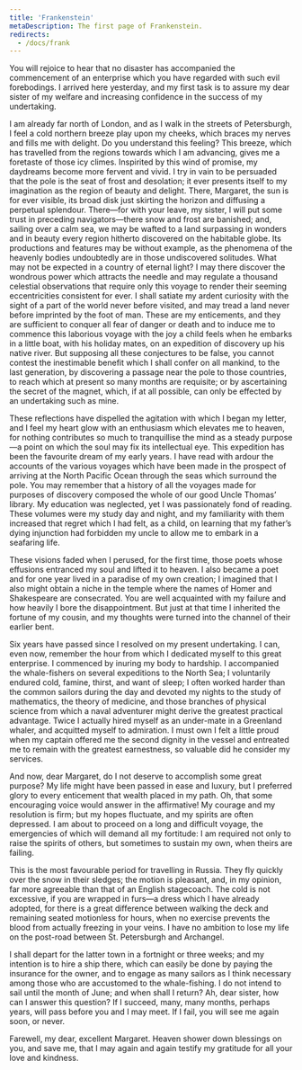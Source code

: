 ```yaml
---
title: 'Frankenstein'
metaDescription: The first page of Frankenstein.
redirects:
  - /docs/frank
---
```


You will rejoice to hear that no disaster has accompanied the commencement of an enterprise which you have regarded with such evil forebodings. I arrived here yesterday, and my first task is to assure my dear sister of my welfare and increasing confidence in the success of my undertaking.

I am already far north of London, and as I walk in the streets of Petersburgh, I feel a cold northern breeze play upon my cheeks, which braces my nerves and fills me with delight. Do you understand this feeling? This breeze, which has travelled from the regions towards which I am advancing, gives me a foretaste of those icy climes. Inspirited by this wind of promise, my daydreams become more fervent and vivid. I try in vain to be persuaded that the pole is the seat of frost and desolation; it ever presents itself to my imagination as the region of beauty and delight. There, Margaret, the sun is for ever visible, its broad disk just skirting the horizon and diffusing a perpetual splendour. There—for with your leave, my sister, I will put some trust in preceding navigators—there snow and frost are banished; and, sailing over a calm sea, we may be wafted to a land surpassing in wonders and in beauty every region hitherto discovered on the habitable globe. Its productions and features may be without example, as the phenomena of the heavenly bodies undoubtedly are in those undiscovered solitudes. What may not be expected in a country of eternal light? I may there discover the wondrous power which attracts the needle and may regulate a thousand celestial observations that require only this voyage to render their seeming eccentricities consistent for ever. I shall satiate my ardent curiosity with the sight of a part of the world never before visited, and may tread a land never before imprinted by the foot of man. These are my enticements, and they are sufficient to conquer all fear of danger or death and to induce me to commence this laborious voyage with the joy a child feels when he embarks in a little boat, with his holiday mates, on an expedition of discovery up his native river. But supposing all these conjectures to be false, you cannot contest the inestimable benefit which I shall confer on all mankind, to the last generation, by discovering a passage near the pole to those countries, to reach which at present so many months are requisite; or by ascertaining the secret of the magnet, which, if at all possible, can only be effected by an undertaking such as mine.

These reflections have dispelled the agitation with which I began my letter, and I feel my heart glow with an enthusiasm which elevates me to heaven, for nothing contributes so much to tranquillise the mind as a steady purpose—a point on which the soul may fix its intellectual eye. This expedition has been the favourite dream of my early years. I have read with ardour the accounts of the various voyages which have been made in the prospect of arriving at the North Pacific Ocean through the seas which surround the pole. You may remember that a history of all the voyages made for purposes of discovery composed the whole of our good Uncle Thomas’ library. My education was neglected, yet I was passionately fond of reading. These volumes were my study day and night, and my familiarity with them increased that regret which I had felt, as a child, on learning that my father’s dying injunction had forbidden my uncle to allow me to embark in a seafaring life.

These visions faded when I perused, for the first time, those poets whose effusions entranced my soul and lifted it to heaven. I also became a poet and for one year lived in a paradise of my own creation; I imagined that I also might obtain a niche in the temple where the names of Homer and Shakespeare are consecrated. You are well acquainted with my failure and how heavily I bore the disappointment. But just at that time I inherited the fortune of my cousin, and my thoughts were turned into the channel of their earlier bent.

Six years have passed since I resolved on my present undertaking. I can, even now, remember the hour from which I dedicated myself to this great enterprise. I commenced by inuring my body to hardship. I accompanied the whale-fishers on several expeditions to the North Sea; I voluntarily endured cold, famine, thirst, and want of sleep; I often worked harder than the common sailors during the day and devoted my nights to the study of mathematics, the theory of medicine, and those branches of physical science from which a naval adventurer might derive the greatest practical advantage. Twice I actually hired myself as an under-mate in a Greenland whaler, and acquitted myself to admiration. I must own I felt a little proud when my captain offered me the second dignity in the vessel and entreated me to remain with the greatest earnestness, so valuable did he consider my services.

And now, dear Margaret, do I not deserve to accomplish some great purpose? My life might have been passed in ease and luxury, but I preferred glory to every enticement that wealth placed in my path. Oh, that some encouraging voice would answer in the affirmative! My courage and my resolution is firm; but my hopes fluctuate, and my spirits are often depressed. I am about to proceed on a long and difficult voyage, the emergencies of which will demand all my fortitude: I am required not only to raise the spirits of others, but sometimes to sustain my own, when theirs are failing.

This is the most favourable period for travelling in Russia. They fly quickly over the snow in their sledges; the motion is pleasant, and, in my opinion, far more agreeable than that of an English stagecoach. The cold is not excessive, if you are wrapped in furs—a dress which I have already adopted, for there is a great difference between walking the deck and remaining seated motionless for hours, when no exercise prevents the blood from actually freezing in your veins. I have no ambition to lose my life on the post-road between St. Petersburgh and Archangel.

I shall depart for the latter town in a fortnight or three weeks; and my intention is to hire a ship there, which can easily be done by paying the insurance for the owner, and to engage as many sailors as I think necessary among those who are accustomed to the whale-fishing. I do not intend to sail until the month of June; and when shall I return? Ah, dear sister, how can I answer this question? If I succeed, many, many months, perhaps years, will pass before you and I may meet. If I fail, you will see me again soon, or never.

Farewell, my dear, excellent Margaret. Heaven shower down blessings on you, and save me, that I may again and again testify my gratitude for all your love and kindness. 